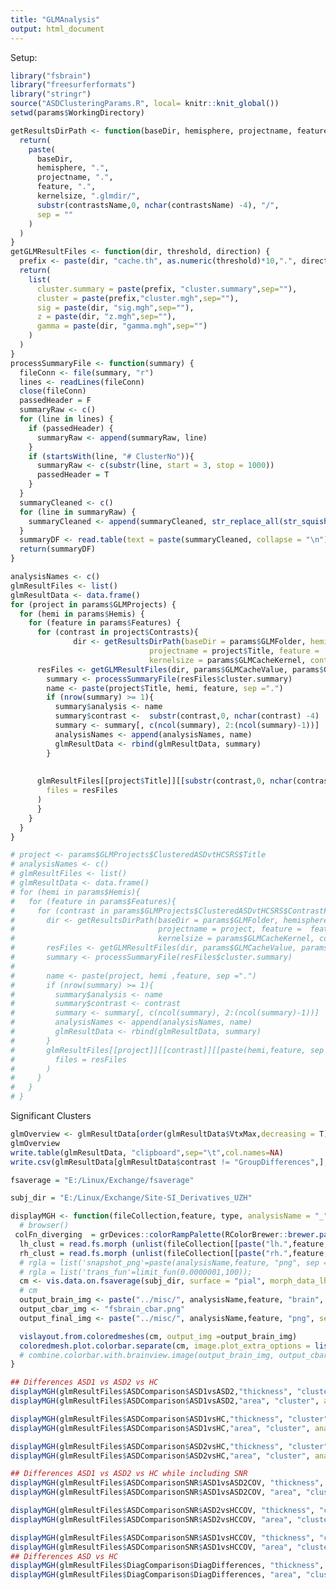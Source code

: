 ```yaml
---
title: "GLMAnalysis"
output: html_document
---
```

Setup:

```r
library("fsbrain")
library("freesurferformats")
library("stringr")
source("ASDClusteringParams.R", local= knitr::knit_global())
setwd(params$WorkingDirectory)

```

```r
getResultsDirPath <- function(baseDir, hemisphere, projectname, feature, kernelsize, contrastsName) {
  return(
    paste(
      baseDir,
      hemisphere, ".",
      projectname, ".",
      feature, ".",
      kernelsize, ".glmdir/",
      substr(contrastsName,0, nchar(contrastsName) -4), "/",
      sep = ""
    )
  )
}
getGLMResultFiles <- function(dir, threshold, direction) {
  prefix <- paste(dir, "cache.th", as.numeric(threshold)*10,".", direction,".sig.", sep ="")
  return(
    list(
      cluster.summary = paste(prefix, "cluster.summary",sep=""),
      cluster = paste(prefix,"cluster.mgh",sep=""),
      sig = paste(dir, "sig.mgh",sep=""),
      z = paste(dir, "z.mgh",sep=""),
      gamma = paste(dir, "gamma.mgh",sep="")
    )
  )
}
processSummaryFile <- function(summary) {
  fileConn <- file(summary, "r")
  lines <- readLines(fileConn)
  close(fileConn)
  passedHeader = F
  summaryRaw <- c()
  for (line in lines) {
    if (passedHeader) {
      summaryRaw <- append(summaryRaw, line)
    }
    if (startsWith(line, "# ClusterNo")){
      summaryRaw <- c(substr(line, start = 3, stop = 1000))
      passedHeader = T
    }
  }
  summaryCleaned <- c()
  for (line in summaryRaw) {
    summaryCleaned <- append(summaryCleaned, str_replace_all(str_squish(line)," ", ";"))
  }
  summaryDF <- read.table(text = paste(summaryCleaned, collapse = "\n"), sep = ";", header = T, stringsAsFactors = F)
  return(summaryDF)
}
```

```r
analysisNames <- c()
glmResultFiles <- list()
glmResultData <- data.frame()
for (project in params$GLMProjects) {
  for (hemi in params$Hemis) {
    for (feature in params$Features) {
      for (contrast in project$Contrasts){
              dir <- getResultsDirPath(baseDir = params$GLMFolder, hemisphere = hemi, 
                               projectname = project$Title, feature =  feature,
                               kernelsize = params$GLMCacheKernel, contrastsName = contrast)
      resFiles <- getGLMResultFiles(dir, params$GLMCacheValue, params$GLMDirections$absolute)
        summary <- processSummaryFile(resFiles$cluster.summary)
        name <- paste(project$Title, hemi, feature, sep =".")
        if (nrow(summary) >= 1){
          summary$analysis <- name
          summary$contrast <-  substr(contrast,0, nchar(contrast) -4)
          summary <- summary[, c(ncol(summary), 2:(ncol(summary)-1))]
          analysisNames <- append(analysisNames, name)
          glmResultData <- rbind(glmResultData, summary)
        }
      
      
      glmResultFiles[[project$Title]][[substr(contrast,0, nchar(contrast) -4)]][[paste(hemi, feature, sep =".")]]<- list (
        files = resFiles
      )
      }
    }
  }
}

```

```r
# project <- params$GLMProjects$ClusteredASDvtHCSRS$Title
# analysisNames <- c()
# glmResultFiles <- list()
# glmResultData <- data.frame()
# for (hemi in params$Hemis){
#   for (feature in params$Features){
#     for (contrast in params$GLMProjects$ClusteredASDvtHCSRS$ContrastPerms) {
#       dir <- getResultsDirPath(baseDir = params$GLMFolder, hemisphere = hemi, 
#                                projectname = project, feature =  feature,
#                                kernelsize = params$GLMCacheKernel, contrastsName = contrast )#paste(project, contrast, sep=""))
#       resFiles <- getGLMResultFiles(dir, params$GLMCacheValue, params$GLMDirections$absolute)
#       summary <- processSummaryFile(resFiles$cluster.summary)
#       
#       name <- paste(project, hemi ,feature, sep =".")
#       if (nrow(summary) >= 1){
#         summary$analysis <- name
#         summary$contrast <- contrast
#         summary <- summary[, c(ncol(summary), 2:(ncol(summary)-1))]
#         analysisNames <- append(analysisNames, name)
#         glmResultData <- rbind(glmResultData, summary)
#       }
#       glmResultFiles[[project]][[contrast]][[paste(hemi,feature, sep =".")]]<- list (
#         files = resFiles
#       )
#     }
#   }
# }


```
Significant Clusters
```r
glmOverview <- glmResultData[order(glmResultData$VtxMax,decreasing = T),c("analysis","contrast", "Size.mm.2." , "CWP","Annot")]
glmOverview
write.table(glmResultData, "clipboard",sep="\t",col.names=NA)
write.csv(glmResultData[glmResultData$contrast != "GroupDifferences",], file="../misc/glmResultData.csv", sep=";")
```

```r
fsaverage = "E:/Linux/Exchange/fsaverage"

subj_dir = "E:/Linux/Exchange/Site-SI_Derivatives_UZH"

displayMGH <- function(fileCollection,feature, type, analysisName = "_"){
  # browser()
 colFn_diverging  = grDevices::colorRampPalette(RColorBrewer::brewer.pal(11, name="RdBu"));
  lh_clust = read.fs.morph (unlist(fileCollection[[paste("lh.",feature, sep="")]]$files[type]), "mgh")
  rh_clust = read.fs.morph (unlist(fileCollection[[paste("rh.",feature, sep="")]]$files[type]), "mgh")
  # rgla = list('snapshot_png'=paste(analysisName,feature, "png", sep = "."))
  # rgla = list('trans_fun'=limit_fun(0.0000001,100));
  cm <- vis.data.on.fsaverage(subj_dir, surface = "pial", morph_data_lh = lh_clust, morph_data_rh = rh_clust,bg="aparc", style ="default",  views=c('t4'),draw_colorbar =T, makecmap_options = list('colFn'=colFn_diverging, 'symm'=TRUE))#,rglactions=rgla)
  # cm
  output_brain_img <- paste("../misc/", analysisName,feature, "brain", "png", sep = ".")
  output_cbar_img <- "fsbrain_cbar.png"
  output_final_img <- paste("../misc/", analysisName,feature, "png", sep = ".")

  vislayout.from.coloredmeshes(cm, output_img =output_brain_img)
  coloredmesh.plot.colorbar.separate(cm, image.plot_extra_options = list('horizontal' = TRUE), png_options = list('filename'=output_cbar_img, 'width'=1800))
  # combine.colorbar.with.brainview.image(output_brain_img, output_cbar_img, paste(analysisName,feature, "png", sep = "."))
}

## Differences ASD1 vs ASD2 vs HC
displayMGH(glmResultFiles$ASDComparison$ASD1vsASD2,"thickness", "cluster", analysisName = "ASDComparison_ASD1vASD2")
displayMGH(glmResultFiles$ASDComparison$ASD1vsASD2,"area", "cluster", analysisName = "ASDComparison_ASD1vASD2")

displayMGH(glmResultFiles$ASDComparison$ASD1vsHC,"thickness", "cluster", analysisName = "ASDComparison_ASD1vsHC")
displayMGH(glmResultFiles$ASDComparison$ASD1vsHC,"area", "cluster", analysisName = "ASDComparison_ASD1vsHC")

displayMGH(glmResultFiles$ASDComparison$ASD2vsHC,"thickness", "cluster", analysisName = "ASDComparison_ASD2vsHC")
displayMGH(glmResultFiles$ASDComparison$ASD2vsHC,"area", "cluster", analysisName = "ASDComparison_ASD2vsHC")

## Differences ASD1 vs ASD2 vs HC while including SNR
displayMGH(glmResultFiles$ASDComparisonSNR$ASD1vsASD2COV, "thickness", "cluster", analysisName = "ASDComparisonSNR_ASD1vsHC")
displayMGH(glmResultFiles$ASDComparisonSNR$ASD1vsASD2COV, "area", "cluster", analysisName = "ASDComparisonSNR_ASD1vsHC")

displayMGH(glmResultFiles$ASDComparisonSNR$ASD2vsHCCOV, "thickness", "cluster", analysisName = "ASDComparisonSNR_ASD2vsHCCOV")
displayMGH(glmResultFiles$ASDComparisonSNR$ASD2vsHCCOV, "area", "cluster", analysisName = "ASDComparisonSNR_ASD2vsHCCOV")

displayMGH(glmResultFiles$ASDComparisonSNR$ASD1vsHCCOV, "thickness", "cluster", analysisName = "ASDComparisonSNR_ASD1vsHCCOV")
displayMGH(glmResultFiles$ASDComparisonSNR$ASD1vsHCCOV, "area", "cluster", analysisName = "ASDComparisonSNR_ASD1vsHCCOV")
## Differences ASD vs HC
displayMGH(glmResultFiles$DiagComparison$DiagDifferences, "thickness", "cluster", analysisName = "DiagComparison_DiagDifferences")
displayMGH(glmResultFiles$DiagComparison$DiagDifferences, "area", "cluster", analysisName = "DiagComparison_DiagDifferences")

```